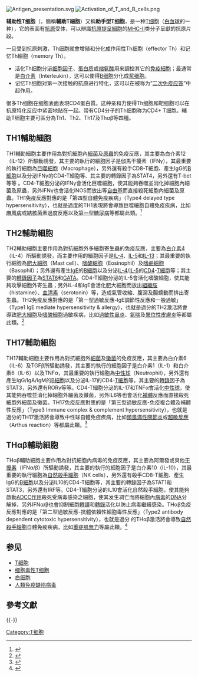 {{NoteAT|G1=生命科学}}
[[File:Antigen_presentation.svg|thumb]]
[[File:Activation_of_T_and_B_cells.png|thumb]]

'''辅助性T细胞'''（{{lang|en|T helper cells, Th}}，簡稱'''輔助T細胞'''）又稱'''助手型T细胞'''，是一种[[T细胞|T细胞]]（[[白血球|白血球]]的一种），它的表面有[[抗原|抗原]]受体，可以辨識[[抗原提呈細胞|抗原提呈細胞]]的[[主要组织相容性复合体#第二类主要組織相容性複合體|MHC-II]]类分子呈獻的抗原片段。

一旦受到抗原刺激，Th细胞就會增殖和分化成作用性Th细胞（effector Th）和记忆Th細胞（memory Th）。

* 活化Th细胞分泌[[细胞因子|细胞因子]]、[[蛋白质|蛋白质]]或[[缩氨酸|缩氨酸]]用来調控其它的[[免疫細胞|免疫細胞]]；最通常是[[白介素|白介素]]（Interleukin），这可以使得[[B细胞|B细胞]]分化成[[浆细胞|浆细胞]]。
* 记忆Th细胞对第一次接触的抗原进行特化，这可以在被称为“[[二次免疫应答|二次免疫应答]]”中起作用。

很多Th细胞在细胞表面表現CD4蛋白質。这种亲和力使得Th细胞和靶细胞可以在抗原特化反应中紧密地贴在一起。带有CD4分子的Th细胞称为CD4+ T细胞。輔助T细胞主要可區分為Th1、Th2、Th17及Thαβ等四種。

==TH1輔助細胞==
TH1輔助細胞主要作用為對抗細胞內[[細菌|細菌]]及[[原蟲|原蟲]]的免疫反應，其主要為白介素12（IL-12）所驅動誘發，其主要的執行的細胞因子是伽馬干擾素（IFNγ），其最重要的執行細胞為[[巨噬細胞|巨噬細胞]]（Macrophage），另外還有殺手CD8-T細胞、產生IgG的[[B細胞|B細胞]]以及分泌IFNγ的CD4-T細胞等、其主要的轉錄因子為STAT4，另外還有T-bet等等 。CD4-T細胞分泌的IFNγ會活化巨噬細胞，使其能夠吞噬並消化掉細胞內細菌及原蟲，另外IFNγ也會活化iNOS而放出{{link-en|過氧化亞硝酸鹽|peroxynitrite}}等[[自由基|自由基]]而直接殺死細胞內細菌及原蟲。TH1免疫反應對應的是「第四型自體免疫疾病」（Type4 delayed type hypersensitivity），也就是過度的TH1表現將會導致巨噬細胞自體免疫疾病，比如[[麻風病|麻風病]]或[[結核菌|結核菌]]素過度反應以及[[第一型糖尿病|第一型糖尿病]]等都屬此類。<ref name="Mosmann1986">{{Citation
|last=Mosmann |first=TR
|last2=Cherwinski |first2=H
|last3=Bond |first3=MW
|last4=others
|year=1986
|title=Two types of murine helper T cell clone. I. Definition according to profiles of lymphokine activities and secreted proteins
|journal=Journal of Immunology |volume=136 |issue=7 |pages=2348-57 
}}</ref>

==TH2輔助細胞==
TH2輔助細胞主要作用為對抗細胞外多細胞寄生蟲的免疫反應，主要為[[白介素4|白介素4]]（IL-4）所驅動誘發，而主要作用的細胞因子是[[白细胞介素-4|IL-4]]、[[IL-5|IL-5]]和[[IL-13|IL-13]]；其最重要的執行細胞為[[肥大細胞|肥大細胞]]（Mast cell）、[[嗜酸性粒細胞|嗜酸細胞]]（Eosinophil）及[[嗜鹼性粒細胞|嗜鹼細胞]]（Basophil）；另外還有產生[[IgE|IgE]]的[[B細胞|B細胞]]以及分泌[[白细胞介素-4|IL-4]]/[[IL-5|IL-5]]的[[CD4|CD4]]-[[T細胞|T細胞]]等；其主要的[[轉錄因子|轉錄因子]]為[[STAT6|STAT6]]和[[GATA|GATA]]。CD4-T細胞分泌的IL-5會活化嗜酸細胞，使其能夠攻擊細胞外寄生蟲；另外IL-4和IgE會活化肥大細胞而放出[[組織胺|組織胺]]（histamine）、[[血清素|血清素]]（serotonin）等，造成氣管收縮、腹瀉及腸蠕動而排出寄生蟲。TH2免疫反應對應的是「第一型過敏反應-IgE調節性反應和一般過敏」（Type1 IgE mediate hypersensitivity & allergy），也就是過分的TH2激活將會導致[[肥大細胞|肥大細胞]]及[[嗜酸性粒細胞|嗜酸細胞]]過敏疾病，比如[[過敏性鼻炎|過敏性鼻炎]]、[[氣喘|氣喘]]及[[異位性皮膚炎|異位性皮膚炎]]等都屬此類。<ref name="Mosmann1986">{{Citation
|last=Mosmann |first=TR
|last2=Cherwinski |first2=H
|last3=Bond |first3=MW
|last4=others
|year=1986
|title=Two types of murine helper T cell clone. I. Definition according to profiles of lymphokine activities and secreted proteins
|journal=Journal of Immunology |volume=136 |issue=7 |pages=2348-57 
}}</ref>

==TH17輔助細胞==
TH17輔助細胞主要作用為對抗細胞外[[細菌|細菌]]及[[黴菌|黴菌]]的免疫反應，其主要為白介素6（IL-6）及TGFβ所驅動誘發，其主要的執行的細胞因子是白介素1（IL-1）和白介素6（IL-6）以及TNFα，其最重要的執行細胞為[[中性球|中性球]]（Neutrophil），另外還有產生IgG/IgA/IgM的[[B細胞|B細胞]]以及分泌IL-17的CD4-[[T細胞|T細胞]]等，其主要的[[轉錄|轉錄]]因子為STAT3，另外還有RORγ等等。CD4-T細胞分泌的IL-17和TNFα會活化[[中性球|中性球]]，使其能夠吞噬並消化掉細胞外細菌及黴菌，另外IL6等也會活化[[補體|補體]]反應而直接殺死細胞外細菌及黴菌。TH17免疫反應對應的是「第三型過敏反應-免疫複合體及補體性反應」（Type3 Immune complex & complement hypersensitivity），也就是過分的TH17激活將會導致中性球自體免疫疾病，比如[[類風濕性關節炎|類風濕性關節炎]]或[[超敏反應|超敏反應]]（Arthus reaction）等都屬此類。<ref name="Harrington2005">{{Citation
|last=Harrington |first=LE
|last2=Hatton |first2=RD
|last3=Mangan |first3=PR
|last4=others
|year=2005
|title=Interleukin 17-producing CD4+ effector T cells develop via a lineage distinct from the T helper type 1 and 2 lineages
|journal=Nature Immunology |volume=6 |issue=11 |pages=1023–32 |id= |pmid=16200070 |doi=10.1038/ni1254
}}</ref>

==THαβ輔助細胞==
THαβ輔助細胞主要作用為對抗細胞內病毒的免疫反應，其主要為阿爾發或貝他[[干擾素|干擾素]]（IFNα/β）所驅動誘發，其主要的執行的細胞因子是白介素10（IL-10），其最重要的執行細胞為[[自然殺手細胞|自然殺手細胞]]（NK cells），另外還有殺手CD8-T細胞、產生IgG的[[B細胞|B細胞]]以及分泌IL10的CD4-T細胞等，其主要的轉錄因子為STAT1和STAT3，另外還有IRF等。CD4-T細胞分泌的IL10會活化自然殺手細胞，使其能夠啟動[[ADCC作用|ADCC作用]]殺死受病毒感染之細胞，使其发生凋亡而將細胞內[[病毒|病毒]]的[[DNA|DNA]]分解掉，另外IFNα/β也會抑制細胞[[轉譯|轉譯]]和[[轉錄|轉錄]]活化以防止病毒繼續感染。THαβ免疫反應對應的是「第二型過敏反應-抗體依賴性細胞毒性反應」（Type2 antibody dependent cytotoxic hypersensitivity），也就是過分
的THαβ激活將會導致[[自然殺手細胞|自然殺手細胞]]自體免疫疾病，比如[[重症肌無力|重症肌無力]]等屬此類。<ref name="Wanchung Hu2007">{{Cite thesis
|degree=Ph.D.
|first=Wanchung
|last=Hu
|title=Microarray analysis of PBMC gene expression profiles after Plasmodium falciparum malarial infection
|publisher=Johns Hopkins University
|year=2007}}</ref>

== 参见 ==
* [[T细胞|T细胞]]
* [[细胞毒性T细胞|细胞毒性T细胞]]
* [[白细胞|白细胞]]
* [[人類免疫缺陷病毒|人類免疫缺陷病毒]]

== 參考文獻 ==
{{Reflist|2}}
{{-}}
{{血液}}
{{免疫系统}}

[[Category:T细胞|Category:T细胞]]